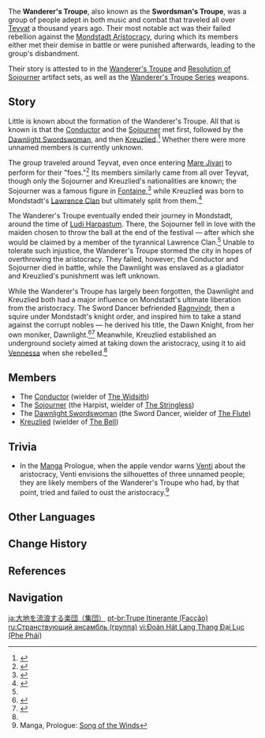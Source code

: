 {{About|the faction|the artifact set|Wanderer's Troupe}}
{{Faction Infobox
|title        = Wanderer's Troupe
|image        = 
|caption      = 
|leader       = The [[Conductor]]
|ally         = 
|enemy        = [[Mondstadt Aristocracy]]
|base         = 
}}
The '''Wanderer's Troupe''', also known as the '''Swordsman's Troupe''', was a group of people adept in both music and combat that traveled all over [[Teyvat]] a thousand years ago. Their most notable act was their failed rebellion against the [[Mondstadt Aristocracy]], during which its members either met their demise in battle or were punished afterwards, leading to the group's disbandment.

Their story is attested to in the [[Wanderer's Troupe]] and [[Resolution of Sojourner]] artifact sets, as well as the [[Wanderer's Troupe Series]] weapons.

==Story==
Little is known about the formation of the Wanderer's Troupe. All that is known is that the [[Conductor]] and the [[Sojourner]] met first, followed by the [[Dawnlight Swordswoman]], and then [[Kreuzlied]].<ref name="RoS">{{Ref/ArtiSet|Resolution of Sojourner}}</ref> Whether there were more unnamed members is currently unknown.

The group traveled around Teyvat, even once entering [[Mare Jivari]] to perform for their "foes."<ref name="WT">{{Ref/ArtiSet|Wanderer's Troupe}}</ref> Its members similarly came from all over Teyvat, though only the Sojourner and Kreuzlied's nationalities are known; the Sojourner was a famous figure in [[Fontaine]],<ref name="TS">{{Ref/Weapon|The Stringless}}</ref> while Kreuzlied was born to Mondstadt's [[Lawrence Clan]] but ultimately split from them.<ref name="TB">{{Ref/Weapon|The Bell}}</ref>

The Wanderer's Troupe eventually ended their journey in Mondstadt, around the time of [[Ludi Harpastum]]. There, the Sojourner fell in love with the maiden chosen to throw the ball at the end of the festival &mdash; after which she would be claimed by a member of the tyrannical Lawrence Clan.<ref name="TS" /> Unable to tolerate such injustice, the Wanderer's Troupe stormed the city in hopes of overthrowing the aristocracy. They failed, however; the Conductor and Sojourner died in battle, while the Dawnlight was enslaved as a gladiator and Kreuzlied's punishment was left unknown.

While the Wanderer's Troupe has largely been forgotten, the Dawnlight and Kreuzlied both had a major influence on Mondstadt's ultimate liberation from the aristocracy. The Sword Dancer befriended [[Ragnvindr]], then a squire under Mondstadt's knight order, and inspired him to take a stand against the corrupt nobles &mdash; he derived his title, the Dawn Knight, from her own moniker, Dawnlight.<ref>{{Ref/Weapon|The Flute}}</ref><ref>{{Ref/Book|Ballads of the Squire|2}}</ref> Meanwhile, Kreuzlied established an underground society aimed at taking down the aristocracy, using it to aid [[Vennessa]] when she rebelled.<ref name="TB" />

==Members==
* The [[Conductor]] (wielder of [[The Widsith]])
* The [[Sojourner]] (the Harpist, wielder of [[The Stringless]])
* The [[Dawnlight Swordswoman]] (the Sword Dancer, wielder of [[The Flute]])
* [[Kreuzlied]] (wielder of [[The Bell]])

==Trivia==
* In the [[Manga]] Prologue, when the apple vendor warns [[Venti]] about the aristocracy, Venti envisions the silhouettes of three unnamed people; they are likely members of the Wanderer's Troupe who had, by that point, tried and failed to oust the aristocracy.<ref>Manga, Prologue: [https://genshin.hoyoverse.com/en/manga/detail/71?mute=1 Song of the Winds]</ref>

==Other Languages==
{{Transclude|Wanderer's Troupe|Other Languages}}

==Change History==
{{Change History|introduced=1.0}}

==References==
{{Reflist|2}}

==Navigation==
{{Faction Navbox}}

[[ja:大地を流浪する楽団（集団）]]
[[pt-br:Trupe Itinerante (Facção)]]
[[ru:Странствующий ансамбль (группа)]]
[[vi:Đoàn Hát Lang Thang Đại Lục (Phe Phái)]]